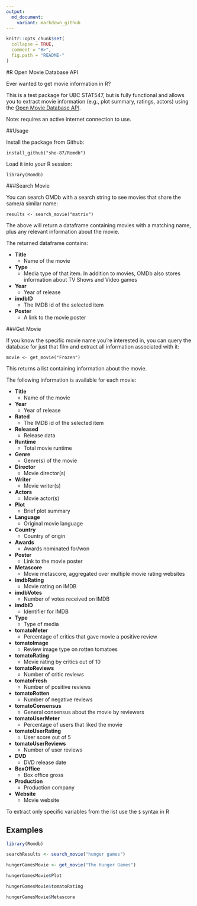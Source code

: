 ```yaml
---
output:
  md_document:
    variant: markdown_github
---
```


<!-- README.md is generated from README.Rmd. Please edit that file -->

```r
knitr::opts_chunk$set(
  collapse = TRUE,
  comment = "#>",
  fig.path = "README-"
)
```

#R Open Movie Database API

Ever wanted to get movie information in R?

This is a test package for UBC STAT547, but is fully functional and allows you to extract movie information (e.g., plot summary, ratings, actors) using the [Open Movie Database API](http://www.omdbapi.com).

Note: requires an active internet connection to use.

##Usage

Install the package from Github:

`install_github("sho-87/Romdb")`

Load it into your R session:

`library(Romdb)`

###Search Movie

You can search OMDb with a search string to see movies that share the same/a similar name:

`results <- search_movie("matrix")`

The above will return a dataframe containing movies with a matching name, plus any relevant information about the movie.

The returned dataframe contains:

* **Title**
	+ Name of the movie
* **Type**
	+ Media type of that item. In addition to movies, OMDb also stores information about TV Shows and Video games
* **Year**
	+ Year of release
* **imdbID**
	+ The IMDB id of the selected item
* **Poster**
	+ A link to the movie poster

###Get Movie

If you know the specific movie name you're interested in, you can query the database for just that film and extract all information associated with it:

`movie <- get_movie("Frozen")`

This returns a list containing information about the movie.

The following information is available for each movie:

* **Title**
	+ Name of the movie
* **Year**
	+ Year of release
* **Rated**
	+ The IMDB id of the selected item
* **Released**
	+ Release data
* **Runtime**
	+ Total movie runtime
* **Genre**
	+ Genre(s) of the movie
* **Director**
	+ Movie director(s)
* **Writer**
	+ Movie writer(s)
* **Actors**
	+ Movie actor(s)
* **Plot**
	+ Brief plot summary
* **Language**
	+ Original movie language
* **Country**
	+ Country of origin
* **Awards**
	+ Awards nominated for/won
* **Poster**
	+ Link to the movie poster
* **Metascore**
	+ Movie metascore, aggregated over multiple movie rating websites
* **imdbRating**
	+ Movie rating on IMDB
* **imdbVotes**
	+ Number of votes received on IMDB
* **imdbID**
	+ Identifier for IMDB
* **Type**
	+ Type of media
* **tomatoMeter**
	+ Percentage of critics that gave movie a positive review
* **tomatoImage**
	+ Review image type on rotten tomatoes
* **tomatoRating**
	+ Movie rating by critics out of 10
* **tomatoReviews**
	+ Number of critic reviews
* **tomatoFresh**
	+ Number of positive reviews
* **tomatoRotten**
	+ Number of negative reviews
* **tomatoConsensus**
	+ General consensus about the movie by reviewers
* **tomatoUserMeter**
	+ Percentage of users that liked the movie
* **tomatoUserRating**
	+ User score out of 5
* **tomatoUserReviews**
	+ Number of user reviews
* **DVD**
	+ DVD release date
* **BoxOffice**
	+ Box office gross
* **Production**
	+ Production company
* **Website**
	+ Movie website

To extract only specific variables from the list use the `$` syntax in R

## Examples

```r
library(Romdb)

searchResults <- search_movie("hunger games")

hungerGamesMovie <- get_movie("The Hunger Games")

hungerGamesMovie$Plot

hungerGamesMovie$tomatoRating

hungerGamesMovie$Metascore
```

